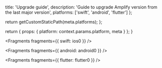 
  title: 'Upgrade guide',
  description: 'Guide to upgrade Amplify version from the last major version',
  platforms: ['swift', 'android', 'flutter']
};

  return getCustomStaticPath(meta.platforms);
};

  return {
    props: {
      platform: context.params.platform,
      meta
    }
  };
}


<Fragments fragments={{ swift: ios0 }} />


<Fragments fragments={{ android: android0 }} />


<Fragments fragments={{ flutter: flutter0 }} />
